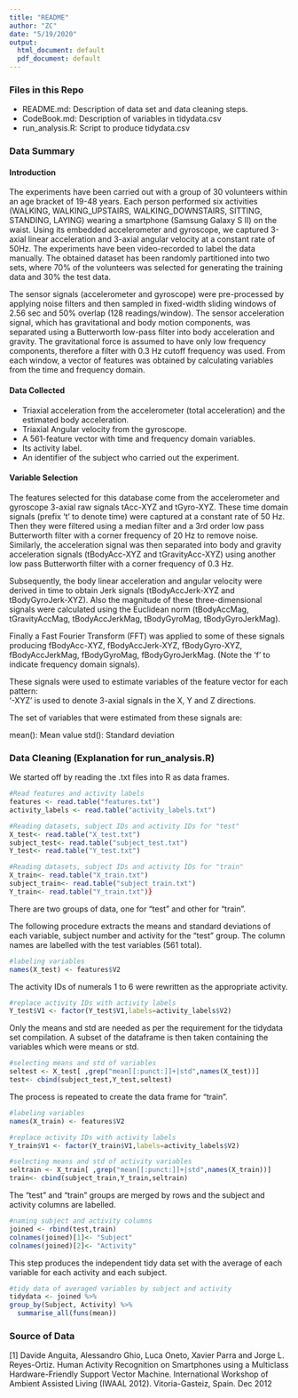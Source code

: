 ---
title: "README"
author: "ZC"
date: "5/19/2020"
output:
  html_document: default
  pdf_document: default
---

### Files in this Repo

- README.md: Description of data set and data cleaning steps.
- CodeBook.md: Description of variables in tidydata.csv
- run_analysis.R: Script to produce tidydata.csv

### Data Summary

#### Introduction

The experiments have been carried out with a group of 30 volunteers within an age bracket of 19-48 years. Each person performed six activities (WALKING, WALKING_UPSTAIRS, WALKING_DOWNSTAIRS, SITTING, STANDING, LAYING) wearing a smartphone (Samsung Galaxy S II) on the waist. Using its embedded accelerometer and gyroscope, we captured 3-axial linear acceleration and 3-axial angular velocity at a constant rate of 50Hz. The experiments have been video-recorded to label the data manually. The obtained dataset has been randomly partitioned into two sets, where 70% of the volunteers was selected for generating the training data and 30% the test data. 

The sensor signals (accelerometer and gyroscope) were pre-processed by applying noise filters and then sampled in fixed-width sliding windows of 2.56 sec and 50% overlap (128 readings/window). The sensor acceleration signal, which has gravitational and body motion components, was separated using a Butterworth low-pass filter into body acceleration and gravity. The gravitational force is assumed to have only low frequency components, therefore a filter with 0.3 Hz cutoff frequency was used. From each window, a vector of features was obtained by calculating variables from the time and frequency domain. 

#### Data Collected

- Triaxial acceleration from the accelerometer (total acceleration) and the estimated body acceleration.
- Triaxial Angular velocity from the gyroscope. 
- A 561-feature vector with time and frequency domain variables. 
- Its activity label. 
- An identifier of the subject who carried out the experiment.

#### Variable Selection

The features selected for this database come from the accelerometer and gyroscope 3-axial raw signals tAcc-XYZ and tGyro-XYZ. These time domain signals (prefix 't' to denote time) were captured at a constant rate of 50 Hz. Then they were filtered using a median filter and a 3rd order low pass Butterworth filter with a corner frequency of 20 Hz to remove noise. Similarly, the acceleration signal was then separated into body and gravity acceleration signals (tBodyAcc-XYZ and tGravityAcc-XYZ) using another low pass Butterworth filter with a corner frequency of 0.3 Hz. 

Subsequently, the body linear acceleration and angular velocity were derived in time to obtain Jerk signals (tBodyAccJerk-XYZ and tBodyGyroJerk-XYZ). Also the magnitude of these three-dimensional signals were calculated using the Euclidean norm (tBodyAccMag, tGravityAccMag, tBodyAccJerkMag, tBodyGyroMag, tBodyGyroJerkMag). 

Finally a Fast Fourier Transform (FFT) was applied to some of these signals producing fBodyAcc-XYZ, fBodyAccJerk-XYZ, fBodyGyro-XYZ, fBodyAccJerkMag, fBodyGyroMag, fBodyGyroJerkMag. (Note the 'f' to indicate frequency domain signals). 

These signals were used to estimate variables of the feature vector for each pattern:  
'-XYZ' is used to denote 3-axial signals in the X, Y and Z directions.

The set of variables that were estimated from these signals are: 

mean(): Mean value
std(): Standard deviation

### Data Cleaning (Explanation for run_analysis.R)

We started off by reading the .txt files into R as data frames.

```R
#Read features and activity labels
features <- read.table("features.txt")
activity_labels <- read.table("activity_labels.txt") 

#Reading datasets, subject IDs and activity IDs for "test"
X_test<- read.table("X_test.txt")
subject_test<- read.table("subject_test.txt")
Y_test<- read.table("Y_test.txt")

#Reading datasets, subject IDs and activity IDs for "train"
X_train<- read.table("X_train.txt")
subject_train<- read.table("subject_train.txt")
Y_train<- read.table("Y_train.txt")}

```
There are two groups of data, one for "test" and other for "train". 

The following procedure extracts the means and standard deviations of each variable, subject number and activity for the "test" group.
The column names are labelled with the test variables (561 total).

```R
#labeling variables
names(X_test) <- features$V2 
```
The activity IDs of numerals 1 to 6 were rewritten as the appropriate activity.

```R
#replace activity IDs with activity labels
Y_test$V1 <- factor(Y_test$V1,labels=activity_labels$V2)
```
Only the means and std are needed as per the requirement for the tidydata set compilation. A subset of the dataframe is then taken containing the variables which were means or std.

```R
#selecting means and std of variables
seltest <- X_test[ ,grep("mean[[:punct:]]+|std",names(X_test))]
test<- cbind(subject_test,Y_test,seltest)
```

The process is repeated to create the data frame for "train".

```R
#labeling variables
names(X_train) <- features$V2 

#replace activity IDs with activity labels
Y_train$V1 <- factor(Y_train$V1,labels=activity_labels$V2)

#selecting means and std of activity variables
seltrain <- X_train[ ,grep("mean[[:punct:]]+|std",names(X_train))]
train<- cbind(subject_train,Y_train,seltrain)
```
The "test" and "train" groups are merged by rows and the subject and activity columns are labelled.

```R
#naming subject and activity columns
joined <- rbind(test,train)
colnames(joined)[1]<- "Subject"
colnames(joined)[2]<- "Activity"
```

This step produces the independent tidy data set with the average of each variable for each activity and each subject.

```R
#tidy data of averaged variables by subject and activity
tidydata <- joined %>%
group_by(Subject, Activity) %>%
  summarise_all(funs(mean))
```

### Source of Data

[1] Davide Anguita, Alessandro Ghio, Luca Oneto, Xavier Parra and Jorge L. Reyes-Ortiz. Human Activity Recognition on Smartphones using a Multiclass Hardware-Friendly Support Vector Machine. International Workshop of Ambient Assisted Living (IWAAL 2012). Vitoria-Gasteiz, Spain. Dec 2012
